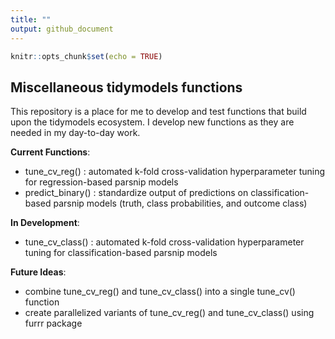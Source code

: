```yaml
---
title: ""
output: github_document
---
```


```r
knitr::opts_chunk$set(echo = TRUE)
```

## Miscellaneous tidymodels functions

This repository is a place for me to develop and test functions that build upon the tidymodels ecosystem. I develop new functions as they are needed in my day-to-day work.

__Current Functions__:

* tune_cv_reg() : automated k-fold cross-validation hyperparameter tuning for regression-based parsnip models
* predict_binary() : standardize output of predictions on classification-based parsnip models (truth, class probabilities, and outcome class)


__In Development__:

* tune_cv_class() : automated k-fold cross-validation hyperparameter tuning for classification-based parsnip models


__Future Ideas__:

* combine tune_cv_reg() and tune_cv_class() into a single tune_cv() function
* create parallelized variants of tune_cv_reg() and tune_cv_class() using furrr package
